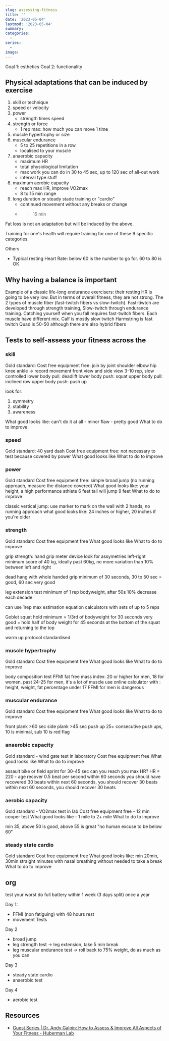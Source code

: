 ```yaml
---
slug: assessing-fitness
title: ''
date: '2023-05-04'
lastmod: '2023-05-04'
summary: 
categories:
  - 
series:
  - 
image: 
---
```



Goal 1: esthetics
Goal 2: functionality

## Physical adaptations that can be induced by exercise
1. skill or technique
2. speed or velocity
3. power
    - strength times speed
4. strength or force
    - 1 rep max: how much you can move 1 time
5. muscle hypertrophy or size
6. muscular endurance
    - 5 to 25 repetitions in a row
    - localised to your muscle
7. anaerobic capacity
    - maximum HR
    - total physiological limitation
    - max work you can do in 30 to 45 sec, up to 120 sec of all-out work
    - interval type stuff
8. maximum aerobic capacity
    - reach max HR, improve VO2max
    - 8 to 15 min range
9. long duration or steady stade training or "cardio"
    - continued movement without any breaks or change
    - >15 min

Fat loss is not an adaptation but will be induced by the above. 

Training for one's health will require training for one of these 9 specific categories.

Others
- Typical resting Heart Rate: below 60 is the number to go for. 60 to 80 is OK

## Why having a balance is important
Example of a classic life-long endurance exercisers: their resting HR is going to be very low. 
But in terms of overall fitness, they are not strong.
The 2 types of muscle fiber (fast-twitch fibers vs slow-twitch). Fast-tiwtch are developed through strength training, Slow-twitch through endurance training.
Catching yourself when you fall requires fast-twitch fibers.
Each muscle have different mix.
Calf is mostly slow twitch
Harmstring is fast twitch
Quad is 50-50 although there are also hybrid fibers


## Tests to self-assess your fitness across the 

### skill
Gold standard:
Cost free equipment free:
join by joint
shoulder
elbow
hip
knee
ankle
-> record movement front view and side view 3-10 rep, slow controlled
lower body pull: deadlift
lower body push: squat
upper body pull: inclined row
upper body push: push up

look for:
1. symmetry
2. stability
3. awareness

What good looks like: can't do it at all - minor flaw - pretty good
What to do to improve:

### speed
Gold standard: 40 yard dash
Cost free equipment free: not necessary to test because covered by power
What good looks like
What to do to improve

### power
Gold standard
Cost free equipment free: simple broad jump (no running approach, measure the distance covered)
What good looks like: your height, a high performance athlete 6 feet tall will jump 9 feet
What to do to improve

classic vertical jump: use marker to mark on the wall with 2 hands, no running approach
what good looks like: 24 inches or higher, 20 inches if you're older

### strength
Gold standard
Cost free equipment free
What good looks like
What to do to improve

grip strength: hand grip meter device
look for assymetries left-right
minimum score of 40 kg, ideally past 60kg, no more variation than 10% between left and right

dead hang with whole handed grip
minimum of 30 seconds, 30 to 50 sec = good, 60 sec very good

leg extension test
minimum of 1 rep bodyweight, after 50s 10% decrease each decade

can use 1rep max estimation equation calculators with sets of up to 5 reps 

Goblet squat hold
minimum = 1/3rd of bodyweight for 30 seconds
very good = hold half of body weight for 45 seconds at the bottom of the squat and returning to the top

warm up protocol standardised

### muscle hypertrophy
Gold standard
Cost free equipment free
What good looks like
What to do to improve

body composition test
FFMI fat free mass index: 20 or higher for men, 18 for women. past 24-25 for men, it's a lot of muscle
use online calculator with : height, weight, fat percentage
under 17 FFMI for men is dangerous

### muscular endurance
Gold standard
Cost free equipment free
What good looks like
What to do to improve

front plank >60 sec
side plank >45 sec
push up 25+ consecutive push ups, 10 is minimal, sub 10 is red flag


### anaerobic capacity
Gold standard - wind gate test in laboratory
Cost free equipment free
What good looks like
What to do to improve

assault bike or field sprint for 30-45 sec
can you reach you max HR?
HR = 220 - age
recover 0.5 beat per second
within 60 seconds you should have recovered 30 beats
within next 60 seconds, you should recover 30 beats
within next 60 seconds, you should recover 30 beats

### aerobic capacity
Gold standard - VO2max test in lab
Cost free equipment free - 12 min cooper test
What good looks like - 1 mile to 2+ mile
What to do to improve

min 35, above 50 is good, above 55 is great 
"no human excuse to be below 60"

### steady state cardio
Gold standard
Cost free equipment free
What good looks like: min 20min, 30min straight minutes with nasal breathing without needed to take a break
What to do to improve

## org
test your worst
do full battery within 1 week (3 days split) once a year

Day 1:
- FFMI (non fatiguing) with 48 hours rest
- movement Tests

Day 2
- broad jump
- leg strength test -> leg extension, take 5 min break
- leg muscular endurance test -> roll back to 75% weight, do as much as you can

Day 3
- steady state cardio
- anaerobic test 

Day 4
- aerobic test

## Resources
- [Guest Series | Dr. Andy Galpin: How to Assess & Improve All Aspects of Your Fitness - Huberman Lab](https://hubermanlab.com/dr-andy-galpin-how-to-assess-improve-all-aspects-of-your-fitness/)
